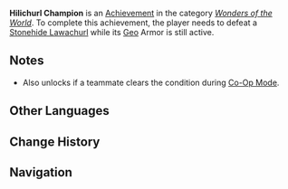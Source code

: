 {{Achievement Infobox
|title        = 
|id           = 82017
|order id     = 2017
|category     = Wonders of the World
|description  = Defeat a [[Stonehide Lawachurl]] before its Infused Form can expire.
|requirements = Defeat a [[Stonehide Lawachurl]] while its [[Geo]] Armor is still active.
|primogems    = 10
|tracking     = 
|hidden       = 1
|topic        = Stonehide Lawachurl
|type         = Exploration
}}
'''Hilichurl Champion''' is an [[Achievement]] in the category ''[[Wonders of the World]]''. To complete this achievement, the player needs to defeat a [[Stonehide Lawachurl]] while its [[Geo]] Armor is still active.

==Notes==
*Also unlocks if a teammate clears the condition during [[Co-Op Mode]].
<!--
==Trivia==

==Video Guides==
{{EVT
|video1   = 
|caption1 = 
}}
-->
==Other Languages==
{{Other Languages
|en      = Hilichurl Champion
|zhs     = 大黄金丘丘王
|zhs_rm  = Dà Huángjīn Qiūqiū-wáng
|zht     = 大黃金丘丘王
|zht_rm  = Dà Huángjīn Qiūqiū-wáng
|zh_tl   = Big Golden Lawachurl
|ja      = 黄金のヒルチャール王者
|ja_rm   = Ougon no Hiruchaaru Ouja
|ja_tl   = Golden Hilichurl Champion
|ko      = 황금 츄츄왕
|ko_rm   = Hwanggeum Chyuchyuwang
|ko_tl   = Golden Hilichurl King
|es      = El rey de los Hilichurls
|es_tl   = King of Hilichurls
|fr      = Maître Brutocollinus
|fr_tl   = Master Hilichurl
|ru      = Хиличурл чемпион
|ru_tl   = 
|th      = สุดยอด Hilichurl
|th_rm   = 
|th_tl   = 
|vi      = Vua Hilichurl Vàng
|vi_tl   = 
|de      = Goldener Lawachurl
|de_tl   = Golden Lawachurl
|id      = Raja Hilichurl
|id_tl   = Hilichurl King
|pt      = Rei Dourado dos Hilichurls
|pt_tl   = 
}}

==Change History==
{{Change History|1.0}}
<!--
==References==
{{Reflist}}
-->
==Navigation==
{{Achievement Navbox|Wonders of the World|Exploration}}